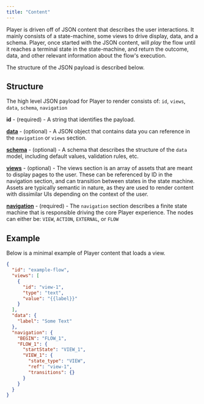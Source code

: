 ```yaml
---
title: "Content"
---
```


Player is driven off of JSON content that describes the user interactions. It mainly consists of a state-machine, some views to drive display, data, and a schema. Player, once started with the JSON content, will _play_ the flow until it reaches a terminal state in the state-machine, and return the outcome, data, and other relevant information about the flow's execution.

The structure of the JSON payload is described below.

## Structure

The high level JSON payload for Player to render consists of: `id`, `views`, `data`, `schema`, `navigation`

**id** - (required) - A string that identifies the payload.

[**data**](./data-expressions) - (optional) - A JSON object that contains data you can reference in the `navigation` or `views` section.

[**schema**](./schema) - (optional) - A schema that describes the structure of the `data` model, including default values, validation rules, etc.

[**views**](./assets-views) - (optional) - The views section is an array of assets that are meant to display pages to the user. These can be referenced by ID in the navigation section, and can transition between states in the state machine. Assets are typically semantic in nature, as they are used to render content with dissimilar UIs depending on the context of the user.

[**navigation**](./navigation) - (required) - The `navigation` section describes a finite state machine that is responsible driving the core Player experience. The nodes can either be: `VIEW`, `ACTION`, `EXTERNAL`, or `FLOW`

## Example

Below is a minimal example of Player content that loads a view.

```json
{
  "id": "example-flow",
  "views": [
    {
      "id": "view-1",
      "type": "text",
      "value": "{{label}}"
    }
  ],
  "data": {
    "label": "Some Text"
  },
  "navigation": {
    "BEGIN": "FLOW_1",
    "FLOW_1": {
      "startState": "VIEW_1",
      "VIEW_1": {
        "state_type": "VIEW",
        "ref": "view-1",
        "transitions": {}
      }
    }
  }
}
```
